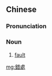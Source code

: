 {{also|错处}}
==Chinese==
{{zh-forms|s=错处}}

===Pronunciation===
{{zh-pron
|m=cuòchu
|cat=n
}}

===Noun===
{{zh-noun}}

# [[fault]]

[[mg:錯處]]